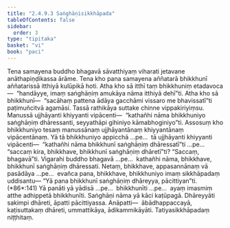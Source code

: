 ```yaml
---
title: "2.4.9.3 Saṅghāṇisikkhāpada"
tableOfContents: false
sidebar:
  order: 3
type: "tipitaka"
basket: "vi"
book: "paci"
---
```



<DynamicBreadcrumb />

<Division number="1190" book="paci" e="ch" v="2" p="453">

<Paragraph number="3454" book="paci">
Tena samayena buddho bhagavā sāvatthiyaṃ viharati jetavane anāthapiṇḍikassa ārāme. Tena kho pana samayena aññatarā bhikkhunī aññatarissā itthiyā kulūpikā hoti. Atha kho sā itthī taṃ bhikkhuniṃ etadavoca—  “handāyye, imaṃ saṅghāṇiṃ amukāya nāma itthiyā dehī”ti. Atha kho sā bhikkhunī—  “sacāhaṃ pattena ādāya gacchāmi vissaro me bhavissatī”ti paṭimuñcitvā agamāsi. Tassā rathikāya suttake chinne vippakiriyiṃsu. Manussā ujjhāyanti khiyyanti vipācenti—  “kathañhi nāma bhikkhuniyo saṅghāṇiṃ dhāressanti, seyyathāpi gihiniyo kāmabhoginiyo”ti.
</Paragraph>

<Paragraph number="3455" book="paci">
Assosuṃ kho bhikkhuniyo tesaṃ manussānaṃ ujjhāyantānaṃ khiyyantānaṃ vipācentānaṃ. Yā tā bhikkhuniyo appicchā …pe…  tā ujjhāyanti khiyyanti vipācenti—  “kathañhi nāma bhikkhunī saṅghāṇiṃ dhāressatī”ti …pe…  “saccaṃ kira, bhikkhave, bhikkhunī saṅghāṇiṃ dhāretī”ti? “Saccaṃ, bhagavā”ti. Vigarahi buddho bhagavā …pe…  kathañhi nāma, bhikkhave, bhikkhunī saṅghāṇiṃ dhāressati. Netaṃ, bhikkhave, appasannānaṃ vā pasādāya …pe…  evañca pana, bhikkhave, bhikkhuniyo imaṃ sikkhāpadaṃ uddisantu—
</Paragraph>

</Division>
<Division number="1191" book="paci" e="ch" v="2" p="454">

<Paragraph number="3456" book="paci">
<Emphasis>“Yā pana bhikkhunī saṅghāṇiṃ dhāreyya, pācittiyan”</Emphasis>ti. (*86*:<Emphasis>141</Emphasis>)
</Paragraph>

</Division>
<Division number="1192" book="paci" e="ch" v="2" p="454">

<Paragraph number="3457" book="paci">
<Emphasis>Yā panā</Emphasis>ti yā yādisā …pe…  <Emphasis>bhikkhunī</Emphasis>ti …pe…  ayaṃ imasmiṃ atthe adhippetā bhikkhunīti.
</Paragraph>

<Paragraph number="3458" book="paci">
<Emphasis>Saṅghāṇi</Emphasis> nāma yā kāci kaṭūpagā.
</Paragraph>

<Paragraph number="3459" book="paci">
<Emphasis>Dhāreyyā</Emphasis>ti sakimpi dhāreti, āpatti pācittiyassa.
</Paragraph>

</Division>
<Division number="1193" book="paci" e="ch" v="2" p="454">

<Paragraph number="3460" book="paci">
Anāpatti—  ābādhappaccayā, kaṭisuttakaṃ dhāreti, ummattikāya, ādikammikāyāti.

</Paragraph>
</Division>

<Paragraph number="3461" type="center" book="paci">
Tatiyasikkhāpadaṃ niṭṭhitaṃ.
</Paragraph>